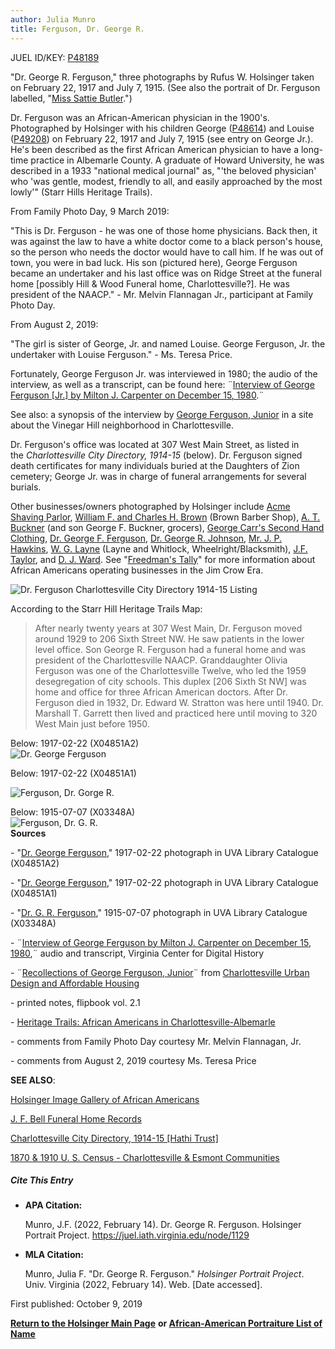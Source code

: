```yaml
---
author: Julia Munro
title: Ferguson, Dr. George R.
---
```

JUEL ID/KEY: [P48189](http://juel.iath.virginia.edu/public_person?person=48189 "P48189")

"Dr. George R. Ferguson," three photographs by Rufus W. Holsinger taken on February 22, 1917 and July 7, 1915. (See also the portrait of Dr. Ferguson labelled, "[Miss Sattie Butler](http://juel.iath.virginia.edu/node/1544 "Butler, Miss Sattie").")

Dr. Ferguson was an African-American physician in the 1900's. Photographed by Holsinger with his children George ([P48614](http://juel.iath.virginia.edu/public_person?person=48614 "P48614")) and Louise ([P49208](http://juel.iath.virginia.edu/public_person?person=49208 "P49208")) on February 22, 1917 and July 7, 1915 (see entry on George Jr.). He's been described as the first African American physician to have a long-time practice in Albemarle County. A graduate of Howard University, he was described in a 1933 "national medical journal" as, "'the beloved physician' who 'was gentle, modest, friendly to all, and easily approached by the most lowly'" (Starr Hills Heritage Trails). 

From Family Photo Day, 9 March 2019: 

"This is Dr. Ferguson - he was one of those home physicians. Back then, it was against the law to have a white doctor come to a black person's house, so the person who needs the doctor would have to call him. If he was out of town, you were in bad luck. His son (pictured here), George Ferguson became an undertaker and his last office was on Ridge Street at the funeral home \[possibly Hill & Wood Funeral home, Charlottesville?\]. He was president of the NAACP." - Mr. Melvin Flannagan Jr., participant at Family Photo Day. 

From August 2, 2019: 

"The girl is sister of George, Jr. and named Louise. George Ferguson, Jr. the undertaker with Louise Ferguson." - Ms. Teresa Price.

Fortunately, George Ferguson Jr. was interviewed in 1980; the audio of the interview, as well as a transcript, can be found here: ¨[Interview of George Ferguson \[Jr.\] by Milton J. Carpenter on December 15, 1980](http://www2.vcdh.virginia.edu/afam/raceandplace/orals/gferguson.html "Interview of George Ferguson, 1980").¨

See also: a synopsis of the interview by [George Ferguson, Junior](http://www2.iath.virginia.edu/schwartz/vhill/ferguson.html "George Ferguson, Jr.") in a site about the Vinegar Hill neighborhood in Charlottesville.

Dr. Ferguson's office was located at 307 West Main Street, as listed in the _Charlottesville City Directory, 1914-15_ (below). Dr. Ferguson signed death certificates for many individuals buried at the Daughters of Zion cemetery; George Jr. was in charge of funeral arrangements for several burials.

Other businesses/owners photographed by Holsinger include [Acme Shaving Parlor](http://juel.iath.virginia.edu/node/2164 "Acme Shaving Parlor Ad"), [William F. and Charles H. Brown](http://juel.iath.virginia.edu/node/1186 "William F. and Charles H. Brown") (Brown Barber Shop), [A. T. Buckner](http://juel.iath.virginia.edu/node/1190 "Buckner, A. T.") (and son George F. Buckner, grocers), [George Carr's Second Hand Clothing](https://juel.iath.virginia.edu/node/1127 "George Carr's Second Hand Clothing"), [Dr. George F. Ferguson](http://juel.iath.virginia.edu/node/1129 "Dr. George R. Ferguson"), [Dr. George R. Johnson](http://juel.iath.virginia.edu/node/1216 "Dr. Johnson"), [Mr. J. P. Hawkins](http://juel.iath.virginia.edu/node/1307 "Mr. J.P. Hawkins"), [W. G. Layne](http://juel.iath.virginia.edu/node/1504 "W. G. Layne") (Layne and Whitlock, Wheelright/Blacksmith), [J.F. Taylor](http://juel.iath.virginia.edu/node/2180 "J.F. Taylor"), and [D. J. Ward](http://juel.iath.virginia.edu/node/1530 "D.J. Ward"). See "[Freedman's Tally](https://americanhistory.si.edu/blog/freedoms-tally-african-american-business-jim-crow-south "\"Freedman's Tally\"")" for more information about African Americans operating businesses in the Jim Crow Era.

![](http://juel.iath.virginia.edu/sites/default/files/media/images/Screen%20Shot%202019-01-18%20at%204.23.58%20PM.png "Dr. Ferguson Charlottesville City Directory 1914-15 Listing")

According to the Starr Hill Heritage Trails Map: 

> After nearly twenty years at 307 West Main, Dr. Ferguson moved around 1929 to 206 Sixth Street NW. He saw patients in the lower level office. Son George R. Ferguson had a funeral home and was president of the Charlottesville NAACP. Granddaughter Olivia Ferguson was one of the Charlottesville Twelve, who led the 1959 desegregation of city schools. This duplex \[206 Sixth St NW\] was home and office for three African American doctors. After Dr. Ferguson died in 1932, Dr. Edward W. Stratton was here until 1940. Dr. Marshall T. Garrett then lived and practiced here until moving to 320 West Main just before 1950.

Below: 1917-02-22 (X04851A2)  
![Dr. George Ferguson](https://iiif.lib.virginia.edu/iiif/uva-lib:1045103/full/1000,1337/0/default.jpg "Dr. George Ferguson")  
  
Below: 1917-02-22 (X04851A1)

![Ferguson, Dr. Gorge R.](https://iiif.lib.virginia.edu/iiif/uva-lib:1045102/full/1000,1337/0/default.jpg "Ferguson, Dr. George R.")

  
Below: 1915-07-07 (X03348A)  
![Ferguson, Dr. G. R.](https://iiif.lib.virginia.edu/iiif/uva-lib:1043435/full/778,561/0/default.jpg "Ferguson, Dr. G. R.")  
**Sources**

\- "[Dr. George Ferguson](https://search.lib.virginia.edu/sources/images/items/uva-lib:1045103 "Dr. George Ferguson")," 1917-02-22 photograph in UVA Library Catalogue (X04851A2)

\- "[Dr. George Ferguson](https://search.lib.virginia.edu/sources/images/items/uva-lib:1045102 "Dr. George Ferguson")," 1917-02-22 photograph in UVA Library Catalogue (X04851A1)

\- "[Dr. G. R. Ferguson](http://search.lib.virginia.edu/catalog/uva-lib:1043435#?c=0&m=0&s=0&cv=0&xywh=0%2C-77%2C4004%2C2968 "Dr. G. R. Ferguson")," 1915-07-07 photograph in UVA Library Catalogue (X03348A)  

\- ¨[Interview of George Ferguson by Milton J. Carpenter on December 15, 1980](http://www2.vcdh.virginia.edu/afam/raceandplace/orals/gferguson.html "Interview of George Ferguson, Jr. "),¨ audio and transcript, Virginia Center for Digital History

\- ¨[Recollections of George Ferguson, Junior](http://www2.iath.virginia.edu/schwartz/vhill/ferguson.html "George Ferguson, Jr.")¨ from [Charlottesville Urban Design and Affordable Housing](http://www2.iath.virginia.edu/schwartz/cville/cville2.introduction.html "Charlottesville Urban Design and Affordable Housing")  

\- printed notes, flipbook vol. 2.1  

\- [Heritage Trails: African Americans in Charlottesville-Albemarle](http://community.village.virginia.edu/heritage_trail/about_the_trails "Heritage Trails: African Americans in Charlottesville-Albemarle")

\- comments from Family Photo Day courtesy Mr. Melvin Flannagan, Jr.  

\- comments from August 2, 2019 courtesy Ms. Teresa Price

**SEE ALSO**:

[Holsinger Image Gallery of African Americans](http://rwholsingerphotos.org/images.php "Holsinger Image Gallery of African Americans")

[J. F. Bell Funeral Home Records](http://www2.vcdh.virginia.edu/afam/raceandplace/perl_scripts/funeral_search.html "J. F. Bell Funeral Home Database")

[Charlottesville City Directory, 1914-15 \[Hathi Trust\]](https://catalog.hathitrust.org/Record/101954103 "Charlottesville City Directory, 1914-15") 

[1870 & 1910 U. S. Census - Charlottesville & Esmont Communities](http://www2.vcdh.virginia.edu/afam/raceandplace/census/search_both.html "1870 & 1910 U. S. Census: Charlottesville and Esmont Communities")

##### **Cite This Entry**

*   **APA Citation:**
    
    Munro, J.F. (2022, February 14). Dr. George R. Ferguson. Holsinger Portrait Project. https://juel.iath.virginia.edu/node/1129
    
*   **MLA Citation:**
    
    Munro, Julia F. "Dr. George R. Ferguson." _Holsinger Portrait Project_. Univ. Virginia (2022, February 14). Web. \[Date accessed\].
    

  
First published: October 9, 2019   
  

[**Return to the Holsinger Main Page**](http://juel.iath.virginia.edu/node/980) **or [African-American Portraiture List of Name](http://juel.iath.virginia.edu/node/996)**